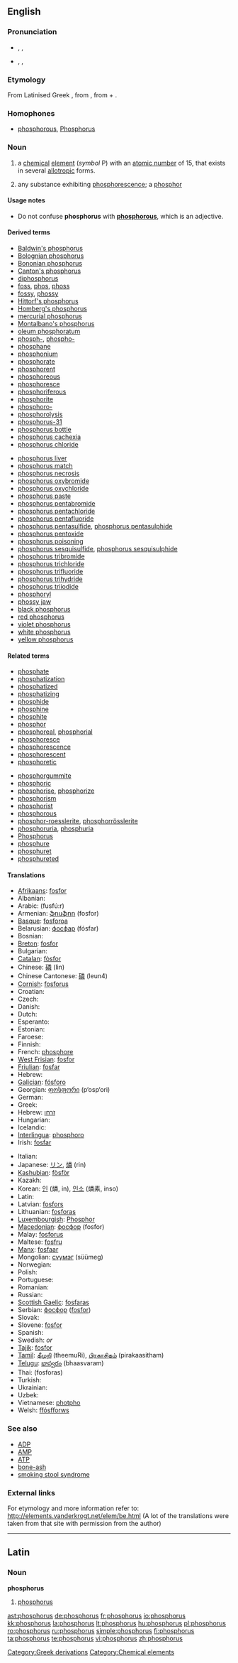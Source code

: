 {{also|Phosphorus}}
==English==
{{elements|P|silicon|Si|sulfur|S}}

===Pronunciation===
* {{a|RP}} {{enPR|fŏsʹfərəs}}, {{IPA|/ˈfɒsfərəs/}}, {{SAMPA|/"fQsf@r@s/}}
* {{a|US}} {{enPR|fäsʹfərəs}}, {{IPA|/ˈfɑsfɚəs/}}, {{SAMPA|/"fAsf@`@s/}}

===Etymology===
From Latinised Greek {{term||phosphorus}}, from {{etyl|grc}} {{term|φωσφόρος|tr=fosfóros||the bearer of light|sc=Grek}}, from {{term|φῶς|tr=fos||light|sc=Grek}} + {{term|φέρω|tr=phéro||to bear, to carry|sc=Grek}}.

===Homophones===
* [[phosphorous]], [[Phosphorus]]

===Noun===
{{en-noun|-}}
{{wikipedia}}

# {{chemistry}} a [[chemical]] [[element]] (''symbol'' P) with an [[atomic number]] of 15, that exists in several [[allotropic]] forms.
# {{obsolete}} any substance exhibiting [[phosphorescence]]; a [[phosphor]]

====Usage notes====
* Do not confuse '''phosphorus''' with '''[[phosphorous]]''', which is an adjective.

====Derived terms====
{{top2}}
* [[Baldwin's phosphorus]]
* [[Bolognian phosphorus]]
* [[Bononian phosphorus]]
* [[Canton's phosphorus]]
* [[diphosphorus]]
* [[foss]], [[phos]], [[phoss]]
* [[fossy]], [[phossy]]
* [[Hittorf's phosphorus]]
* [[Homberg's phosphorus]]
* [[mercurial phosphorus]]
* [[Montalbano's phosphorus]]
* [[oleum phosphoratum]]
* [[phosph-]], [[phospho-]]
* [[phosphane]]
* [[phosphonium]]
* [[phosphorate]]
* [[phosphorent]]
* [[phosphoreous]]
* [[phosphoresce]]
* [[phosphoriferous]]
* [[phosphorite]]
* [[phosphoro-]]
* [[phosphorolysis]]
* [[phosphorus-31]]
* [[phosphorus bottle]]
* [[phosphorus cachexia]]
* [[phosphorus chloride]]
{{mid2}}
* [[phosphorus liver]]
* [[phosphorus match]]
* [[phosphorus necrosis]]
* [[phosphorus oxybromide]]
* [[phosphorus oxychloride]]
* [[phosphorus paste]]
* [[phosphorus pentabromide]]
* [[phosphorus pentachloride]]
* [[phosphorus pentafluoride]]
* [[phosphorus pentasulfide]], [[phosphorus pentasulphide]]
* [[phosphorus pentoxide]]
* [[phosphorus poisoning]]
* [[phosphorus sesquisulfide]], [[phosphorus sesquisulphide]]
* [[phosphorus tribromide]]
* [[phosphorus trichloride]]
* [[phosphorus trifluoride]]
* [[phosphorus trihydride]]
* [[phosphorus triiodide]]
* [[phosphoryl]]
* [[phossy jaw]]
* [[black phosphorus]]
* [[red phosphorus]]
* [[violet phosphorus]]
* [[white phosphorus]]
* [[yellow phosphorus]]
{{bottom}}

====Related terms====
{{top2}}
* [[phosphate]]
* [[phosphatization]]
* [[phosphatized]]
* [[phosphatizing]]
* [[phosphide]]
* [[phosphine]]
* [[phosphite]]
* [[phosphor]]
* [[phosphoreal]], [[phosphorial]]
* [[phosphoresce]]
* [[phosphorescence]]
* [[phosphorescent]]
* [[phosphoretic]]
{{mid2}}
* [[phosphorgummite]]
* [[phosphoric]]
* [[phosphorise]], [[phosphorize]]
* [[phosphorism]]
* [[phosphorist]]
* [[phosphorous]]
* [[phosphor-roesslerite]], [[phosphorrösslerite]]
* [[phosphoruria]], [[phosphuria]]
* [[Phosphorus]]<!--in Greek mythology-->
* [[phosphure]]
* [[phosphuret]]
* [[phosphureted]]
{{bottom}}

====Translations====
{{top}}
* [[Afrikaans]]: [[fosfor#Afrikaans|fosfor]]
* Albanian: {{t-|sq|fosfor|xs=Albanian}}
* Arabic: {{Arab|[[فوسفور]]}} (fusfú:r) {{m}}
* Armenian: [[ֆոսֆոր]] (fosfor)
* [[Basque]]: [[fosforoa]]
* Belarusian: [[фосфар]] (fósfar) {{m}}
* Bosnian: {{t-|bs|fosfor}}
* [[Breton]]: [[fosfor#Breton|fosfor]] {{m}}
* Bulgarian: {{t-|bg|фосфор|m|tr=fósfor|sc=Cyrl}}
* [[Catalan]]: [[fòsfor]]
* Chinese: [[磷]] (lìn)
* Chinese Cantonese: [[磷]] (leun4)
* [[Cornish]]: [[fosforus]]
* Croatian: {{t-|hr|fosfor|m}}
* Czech: {{t+|cs|fosfor|m}}
* Danish: {{t-|da|fosfor}}
* Dutch: {{t+|nl|fosfor|n}}
* Esperanto: {{t-|eo|fosforo|xs=Esperanto}}
* Estonian: {{t-|et|fosfor}}
* Faroese: {{t-|fo|fosfor|xs=Faroese}}
* Finnish: {{t+|fi|fosfori}}
* French: [[phosphore]] {{m}}
* [[West Frisian]]: [[fosfor#West Frisian|fosfor]]
* [[Friulian]]: [[fosfar]]
* Hebrew: {{he-translation|זרחן|zarkhan}}
* [[Galician]]: [[fósforo]]
* Georgian: [[ფოსფორი]] (p‘osp‘ori)
* German: {{t+|de|Phosphor|m}}
* Greek: {{t+|el|φώσφορος|m|tr=fόsforos|sc=Grek}}
* Hebrew: [[זרחן]] {{unicode|(zarḥan)}}
* Hungarian: {{t+|hu|foszfor}}
* Icelandic: {{t+|is|fosfór|n}}
* [[Interlingua]]: [[phosphoro]]
* Irish: [[fosfar]]
{{mid}}
* Italian: {{t+|it|fosforo|m}}
* Japanese: [[リン]], [[燐]] (rin)
* [[Kashubian]]: [[fòsfòr]]
* Kazakh: {{t-|kk|фосфор|tr=fosfor|sc=Cyrl|xs=Kazakh}}
* Korean: [[인]] (燐, in), [[인소]] (燐素, inso)
* Latin: {{t+|la|phosphorus|m}}
* Latvian: [[fosfors]]
* Lithuanian: [[fosforas]]
* [[Luxembourgish]]: [[Phosphor]]
* [[Macedonian]]: [[фосфор]] (fosfor) {{m}}
* Malay: [[fosforus]]
* Maltese: [[fosfru]]
* [[Manx]]: [[fosfaar]]
* Mongolian: [[сүүмэг]] (süümeg)
* Norwegian: {{t+|no|fosfor}}
* Polish: {{t+|pl|fosfor|m}}
* Portuguese: {{t+|pt|fósforo|m}}
* Romanian: {{t+|ro|fosfor|n}}
* Russian: {{t+|ru|фосфор|m|tr=fósfor|sc=Cyrl}}
* [[Scottish Gaelic]]: [[fosfaras]]
* Serbian: [[фосфор]] ([[fosfor#Serbian|fosfor]]) {{m}}
* Slovak: {{t-|sk|fosfor|m}}
* Slovene: [[fosfor#Slovenian|fosfor]]
* Spanish: {{t+|es|fósforo|m}}
* Swedish: {{t+|sv|fosfor|n}} ''or'' {{c}}
* [[Tajik]]: [[fosfor#Tajik|fosfor]]
* [[Tamil]]: [[தீமுறி]] (theemuRi), [[பிரகாசிதம்]] (pirakaasitham)
* [[Telugu]]: [[భాస్వరం]] (bhaasvaram)
* Thai: {{Thai|[[ฟอสฟอรัส]]}} (fosforas)
* Turkish: {{t+|tr|fosfor}}
* Ukrainian: {{t-|uk|фосфор|m|tr=fósfor|sc=Cyrl|xs=Ukrainian}}
* Uzbek: {{t-|uz|фосфор|tr=fosfor|sc=Cyrl|xs=Uzbek}}
* Vietnamese: [[photpho]]
* Welsh: [[ffósfforws]]
{{bottom}}

===See also===
* [[ADP]]
* [[AMP]]
* [[ATP]]
* [[bone-ash]]
* [[smoking stool syndrome]]

===External links===
For etymology and more information refer to:
http://elements.vanderkrogt.net/elem/be.html
(A lot of the translations were taken from that site with permission from the author)

[[Category:Greek derivations]]

----

==Latin==

===Noun===
'''phosphorus''' {{m}}

# [[phosphorus#English|phosphorus]]

[[Category:Chemical elements]]

[[ast:phosphorus]]
[[de:phosphorus]]
[[fr:phosphorus]]
[[io:phosphorus]]
[[kk:phosphorus]]
[[la:phosphorus]]
[[lt:phosphorus]]
[[hu:phosphorus]]
[[pl:phosphorus]]
[[ro:phosphorus]]
[[ru:phosphorus]]
[[simple:phosphorus]]
[[fi:phosphorus]]
[[ta:phosphorus]]
[[te:phosphorus]]
[[vi:phosphorus]]
[[zh:phosphorus]]